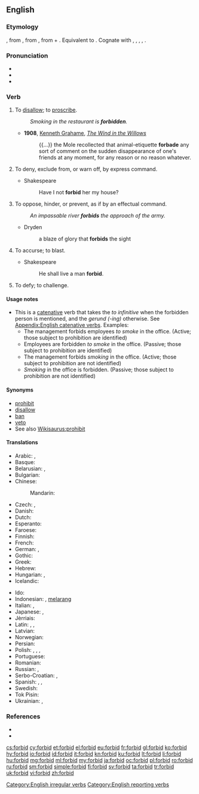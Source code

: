 ==English==

===Etymology===
{{etyl|enm|en}} {{m|enm|forbeden}}, from {{etyl|ang|en}} {{m|ang|forbēodan||to forbid, prohibit, restrain, refuse, repeal, annul}}, from {{etyl|gem-pro|en}} {{m|gem-pro|*furabeudaną}}, from {{m|gem-pro|*fura-}} + {{m|gem-pro|*beudaną}}. Equivalent to {{prefix|for|bid|t1=from, away|t2=to offer, proclaim|lang=en}}. Cognate with {{etyl|nl|-}} {{m|nl|verbieden||to forbid}}, {{etyl|de|-}} {{m|de|verbieten||to forbid}}, {{etyl|da|-}} {{m|da|forbyde||to forbid}}, {{etyl|sv|-}} {{m|sv|förbjuda||to forbid}}, {{etyl|got|-}} {{m|got|𐍆𐌰𐌿𐍂𐌱𐌹𐌿𐌳𐌰𐌽}}.

===Pronunciation===
* {{IPA|/fə(ɹ)ˈbɪd/|lang=en}}
* {{audio|en-us-forbid.ogg|Audio (US)|lang=en}}
* {{rhymes|ɪd|lang=en}}

===Verb===
{{en-verb|forbids|forbidding|forbid|past2=forbade|past3=forbad|forbidden}}

# {{context|transitive|lang=en}} To [[disallow]]; to [[proscribe]].
#: ''Smoking in the restaurant is '''forbidden'''.''
#* '''1908''', [[w:Kenneth Grahame|Kenneth Grahame]], ''[[w:The Wind in the Willows|The Wind in the Willows]]''
#*: {{...}} the Mole recollected that animal-etiquette '''forbade''' any sort of comment on the sudden disappearance of one's friends at any moment, for any reason or no reason whatever.
# {{context|transitive|lang=en}} To deny, exclude from, or warn off, by express command.
#* Shakespeare
#*: Have I not '''forbid''' her my house?
# {{context|transitive|lang=en}} To oppose, hinder, or prevent, as if by an effectual command.
#: ''An impassable river '''forbids''' the approach of the army.''
#* Dryden
#*: a blaze of glory that '''forbids''' the sight
# {{context|transitive|obsolete|lang=en}} To accurse; to blast.
#* Shakespeare
#*: He shall live a man '''forbid'''.
# {{context|transitive|obsolete|lang=en}} To defy; to challenge.
#: {{rfquotek|L. Andrews}}

====Usage notes====
* This is a [[catenative]] verb that takes the ''to infinitive'' when the forbidden person is mentioned, and the ''gerund (-ing)'' otherwise. See [[Appendix:English catenative verbs]]. Examples:
** The management forbids employees ''to smoke'' in the office. (Active; those subject to prohibition are identified)
** Employees are forbidden ''to smoke'' in the office. (Passive; those subject to prohibition are identified)
** The management forbids ''smoking'' in the office. (Active; those subject to prohibition are not identified)
** ''Smoking'' in the office is forbidden. (Passive; those subject to prohibition are not identified)

====Synonyms====
* [[prohibit]]
* [[disallow]]
* [[ban]]
* [[veto]]
* See also [[Wikisaurus:prohibit]]

====Translations====
{{trans-top|to disallow}}
* Arabic: {{t|ar|حرم|tr=ḥarrama}}, {{t+|ar|منع|tr=manaʿa}}
* Basque: {{t|eu|debekatu}}
* Belarusian: {{t|be|забараня́ць|impf|sc=Cyrl}}, {{t|be|забарані́ць|pf|sc=Cyrl}}
* Bulgarian: {{t+|bg|забраня́вам}}
* Chinese:
*: Mandarin: {{t+|cmn|禁止|tr=jìnzhǐ|sc=Hani}}
* Czech: {{t|cs|zakazovat|impf}}, {{t|cs|zakázat|pf}}
* Danish: {{t|da|forbyde}}
* Dutch: {{t+|nl|verbieden}}
* Esperanto: {{t|eo|malpermesi}}
* Faroese: {{t|fo|banna}}
* Finnish: {{t+|fi|kieltää}}
* French: {{t+|fr|interdire}}
* German: {{t+|de|verbieten}}, {{t+|de|untersagen}}
* Gothic: {{t|got|𐍆𐌰𐌿𐍂𐌱𐌹𐌿𐌳𐌰𐌽}}
* Greek: {{t+|el|απαγορεύω}}
* Hebrew: {{t|he|אסר}}
* Hungarian: {{t+|hu|tilt}}, {{t+|hu|megtilt}}
* Icelandic: {{t+|is|banna}}
{{trans-mid}}
* Ido: {{t+|io|interdiktar}}
* Indonesian: {{t+|id|larang}}, [[larang|melarang]]
* Italian: {{t+|it|proibire}}, {{t+|it|vietare}}
* Japanese: {{t|ja|禁じる|tr=きんじる, kinjiru}}, {{t|ja|禁ずる|tr=きんずる, kinzuru}}
* Jèrriais: {{t|roa-jer|d'fendre}}
* Latin: {{t|la|veto}}, {{t+|la|prohibeo}}, {{t|la|interdico}}
* Latvian: {{t+|lv|aizliegt}}
* Norwegian: {{t|no|forby}}
* Persian: {{t|fa|غیر مجاز کردن|tr=ğayr-e mojâz kardan|sc=fa-Arab}}
* Polish: {{t+|pl|zakazywać|impf}}, {{t|pl|zakazać|pf}}, {{t+|pl|zabraniać|impf}}, {{t|pl|zabronić|pf}}
* Portuguese: {{t+|pt|proibir}}
* Romanian: {{t+|ro|interzice}}
* Russian: {{t+|ru|запреща́ть|impf}}, {{t+|ru|запрети́ть|pf}}
* Serbo-Croatian: {{t|sh|zabranjívati|impf}}, {{t+|sh|zabraniti|pf}}
* Spanish: {{t+|es|prohibir}}, {{t|es|vedar}}, {{t+|es|vetar}}
* Swedish: {{t+|sv|förbjuda}}
* Tok Pisin: {{t|tpi|tambuim}}
* Ukrainian: {{t|uk|забороня́ти|impf|sc=Cyrl}}, {{t|uk|заборони́ти|pf|sc=Cyrl}}
{{trans-bottom}}

===References===
* {{R:Century 1911}}
* {{R:Webster 1913}}

[[Category:English irregular verbs]]
[[Category:English reporting verbs]]

[[cs:forbid]]
[[cy:forbid]]
[[et:forbid]]
[[el:forbid]]
[[eu:forbid]]
[[fr:forbid]]
[[gl:forbid]]
[[ko:forbid]]
[[hy:forbid]]
[[io:forbid]]
[[id:forbid]]
[[it:forbid]]
[[kn:forbid]]
[[ku:forbid]]
[[lt:forbid]]
[[li:forbid]]
[[hu:forbid]]
[[mg:forbid]]
[[ml:forbid]]
[[my:forbid]]
[[ja:forbid]]
[[oc:forbid]]
[[pl:forbid]]
[[ro:forbid]]
[[ru:forbid]]
[[sm:forbid]]
[[simple:forbid]]
[[fi:forbid]]
[[sv:forbid]]
[[ta:forbid]]
[[tr:forbid]]
[[uk:forbid]]
[[vi:forbid]]
[[zh:forbid]]
